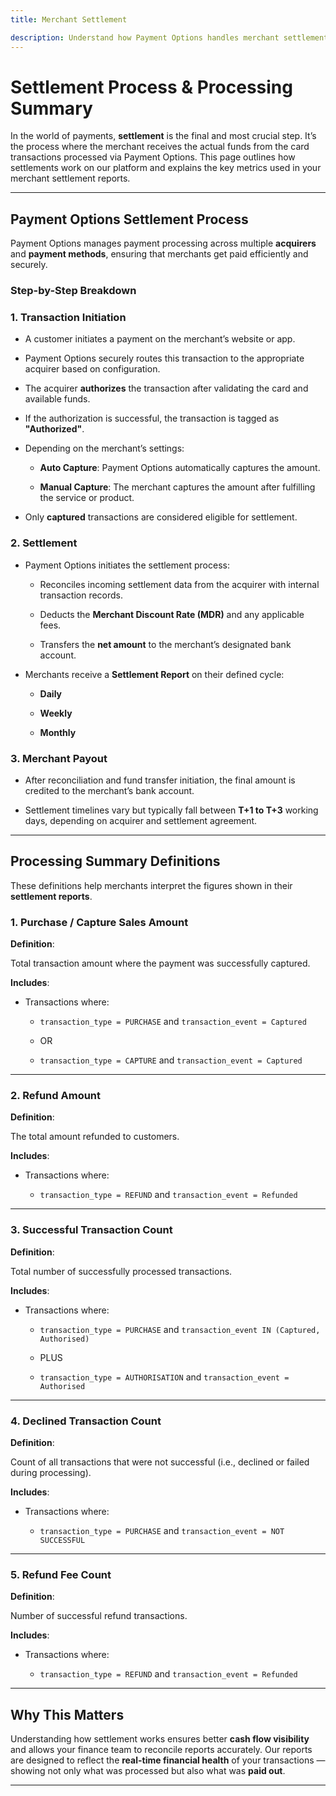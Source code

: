 ```yaml
---
title: Merchant Settlement

description: Understand how Payment Options handles merchant settlements and how to interpret your settlement reports.
---
```


# Settlement Process & Processing Summary

In the world of payments, **settlement** is the final and most crucial step. It’s the process where the merchant receives the actual funds from the card transactions processed via Payment Options. This page outlines how settlements work on our platform and explains the key metrics used in your merchant settlement reports.

---

## Payment Options Settlement Process

Payment Options manages payment processing across multiple **acquirers** and **payment methods**, ensuring that merchants get paid efficiently and securely.

### Step-by-Step Breakdown

### 1. **Transaction Initiation**

- A customer initiates a payment on the merchant’s website or app.

- Payment Options securely routes this transaction to the appropriate acquirer based on configuration.

- The acquirer **authorizes** the transaction after validating the card and available funds.

- If the authorization is successful, the transaction is tagged as **"Authorized"**.

- Depending on the merchant’s settings:

  - **Auto Capture**: Payment Options automatically captures the amount.

  - **Manual Capture**: The merchant captures the amount after fulfilling the service or product.

- Only **captured** transactions are considered eligible for settlement.

### 2. **Settlement**

- Payment Options initiates the settlement process:

  - Reconciles incoming settlement data from the acquirer with internal transaction records.

  - Deducts the **Merchant Discount Rate (MDR)** and any applicable fees.

  - Transfers the **net amount** to the merchant’s designated bank account.

- Merchants receive a **Settlement Report** on their defined cycle:

  - **Daily**

  - **Weekly**

  - **Monthly**

### 3. **Merchant Payout**

- After reconciliation and fund transfer initiation, the final amount is credited to the merchant’s bank account.

- Settlement timelines vary but typically fall between **T\+1 to T\+3** working days, depending on acquirer and settlement agreement.

---

## Processing Summary Definitions

These definitions help merchants interpret the figures shown in their **settlement reports**.

### 1. **Purchase / Capture Sales Amount**

**Definition**:  

Total transaction amount where the payment was successfully captured.

**Includes**:

- Transactions where:

  - `transaction_type = PURCHASE` and `transaction_event = Captured`

  - OR

  - `transaction_type = CAPTURE` and `transaction_event = Captured`

---

### 2. **Refund Amount**

**Definition**:  

The total amount refunded to customers.

**Includes**:

- Transactions where:

  - `transaction_type = REFUND` and `transaction_event = Refunded`

---

### 3. **Successful Transaction Count**

**Definition**:  

Total number of successfully processed transactions.

**Includes**:

- Transactions where:

  - `transaction_type = PURCHASE` and `transaction_event IN (Captured, Authorised)`

  - PLUS

  - `transaction_type = AUTHORISATION` and `transaction_event = Authorised`

---

### 4. **Declined Transaction Count**

**Definition**:  

Count of all transactions that were not successful (i.e., declined or failed during processing).

**Includes**:

- Transactions where:

  - `transaction_type = PURCHASE` and `transaction_event = NOT SUCCESSFUL`

---

### 5. **Refund Fee Count**

**Definition**:  

Number of successful refund transactions.

**Includes**:

- Transactions where:

  - `transaction_type = REFUND` and `transaction_event = Refunded`

---

## Why This Matters

Understanding how settlement works ensures better **cash flow visibility** and allows your finance team to reconcile reports accurately. Our reports are designed to reflect the **real-time financial health** of your transactions — showing not only what was processed but also what was **paid out**.

---